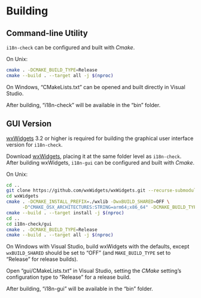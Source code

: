 # Building

## Command-line Utility

`i18n-check` can be configured and built with *Cmake*.

On Unix:

``` .bash
cmake . -DCMAKE_BUILD_TYPE=Release
cmake --build . --target all -j $(nproc)
```

On Windows, "CMakeLists.txt" can be opened and built directly in Visual Studio.

After building, "i18n-check" will be available in the "bin" folder.

## GUI Version

[wxWidgets](https://github.com/wxWidgets/wxWidgets) 3.2 or higher is required for building the graphical user interface version for `i18n-check`.

Download [wxWidgets](https://github.com/wxWidgets/wxWidgets), placing it at the same folder level as `i18n-check`.
After building wxWidgets, `i18n-gui` can be configured and built with *Cmake*.

On Unix:

``` .bash
cd ..
git clone https://github.com/wxWidgets/wxWidgets.git --recurse-submodules
cd wxWidgets
cmake . -DCMAKE_INSTALL_PREFIX=./wxlib -DwxBUILD_SHARED=OFF \
      -D"CMAKE_OSX_ARCHITECTURES:STRING=arm64;x86_64" -DCMAKE_BUILD_TYPE=Release
cmake --build . --target install -j $(nproc)
cd ..
cd i18n-check/gui
cmake . -DCMAKE_BUILD_TYPE=Release
cmake --build . --target all -j $(nproc)
```

On Windows with Visual Studio, build wxWidgets with the defaults, except `wxBUILD_SHARED` should be set to "OFF"
(and `MAKE_BUILD_TYPE` set to "Release" for release builds).

Open "gui/CMakeLists.txt" in Visual Studio, setting the *CMake* setting's configuration type to "Release" for a release build.

After building, "i18n-gui" will be available in the "bin" folder.
